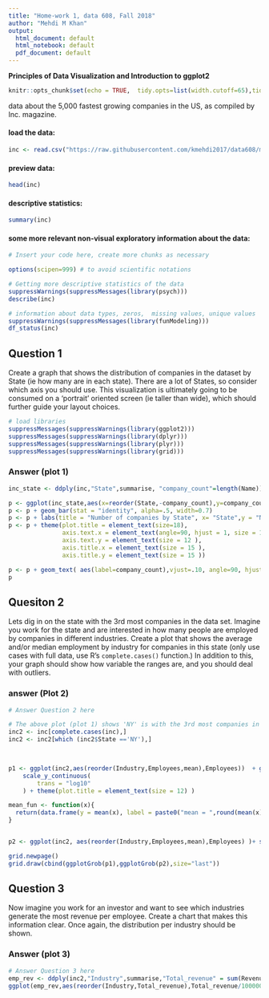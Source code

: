 ---
title: "Home-work 1, data 608, Fall 2018"
author: "Mehdi M Khan"
output:
  html_document: default
  html_notebook: default
  pdf_document: default
---

**Principles of Data Visualization and Introduction to ggplot2**
```{r setup, include=FALSE}
knitr::opts_chunk$set(echo = TRUE,  tidy.opts=list(width.cutoff=65),tidy=TRUE)
```

data about the 5,000 fastest growing companies in the US, as compiled by Inc. magazine. 

#### load the data:
```{r}

inc <- read.csv("https://raw.githubusercontent.com/kmehdi2017/data608/master/hw_module1/Data/inc5000_data.csv", header= TRUE)

```


#### preview  data:
```{r}

head(inc)

```

#### descriptive statistics:
```{r}

summary(inc)

```


#### some more relevant non-visual exploratory information about the data:

```{r}

# Insert your code here, create more chunks as necessary

options(scipen=999) # to avoid scientific notations 

# Getting more descriptive statistics of the data
suppressWarnings(suppressMessages(library(psych))) 
describe(inc)

```
```{r}
# information about data types, zeros,  missing values, unique values
suppressWarnings(suppressMessages(library(funModeling)))  
df_status(inc)


```

## Question 1

Create a graph that shows the distribution of companies in the dataset by State (ie how many are in each state). There are a lot of States, so consider which axis you should use. This visualization is ultimately going to be consumed on a 'portrait' oriented screen (ie taller than wide), which should further guide your layout choices.


```{r}

# load libraries
suppressMessages(suppressWarnings(library(ggplot2))) 
suppressMessages(suppressWarnings(library(dplyr))) 
suppressMessages(suppressWarnings(library(plyr))) 
suppressMessages(suppressWarnings(library(grid))) 

```

### Answer (plot 1)
```{r fig.height = 10, fig.width = 12}


inc_state <- ddply(inc,"State",summarise, "company_count"=length(Name))

p <- ggplot(inc_state,aes(x=reorder(State,-company_count),y=company_count))
p <- p + geom_bar(stat = "identity", alpha=.5, width=0.7) 
p <- p + labs(title = "Number of companies by State", x= "State",y = "Number of companies")
p <- p + theme(plot.title = element_text(size=18),
               axis.text.x = element_text(angle=90, hjust = 1, size = 10 ),
               axis.text.y = element_text(size = 12 ),
               axis.title.x = element_text(size = 15 ),
               axis.title.y = element_text(size = 15 )) 

p <- p + geom_text( aes(label=company_count),vjust=.10, angle=90, hjust=-.5, col="red", size=4)
p

```

## Quesiton 2

Lets dig in on the state with the 3rd most companies in the data set. Imagine you work for the state and are interested in how many people are employed by companies in different industries. Create a plot that shows the average and/or median employment by industry for companies in this state (only use cases with full data, use R's `complete.cases()` function.) In addition to this, your graph should show how variable the ranges are, and you should deal with outliers.

### answer (Plot 2)
```{r fig.height = 9.5, fig.width = 12}

# Answer Question 2 here

# The above plot (plot 1) shows 'NY' is with the 3rd most companies in the data set
inc2 <- inc[complete.cases(inc),]
inc2 <- inc2[which (inc2$State =='NY'),]
  


p1 <- ggplot(inc2,aes(reorder(Industry,Employees,mean),Employees))  + geom_boxplot(outlier.shape = NA, show.legend=F)+ labs(title="Number and range of Employees by Indystry in NY",x="Industries") + coord_flip() +
    scale_y_continuous(
        trans = "log10"
    ) + theme(plot.title = element_text(size = 12) )

mean_fun <- function(x){
  return(data.frame(y = mean(x), label = paste0("mean = ",round(mean(x),1))))
}


p2 <- ggplot(inc2, aes(reorder(Industry,Employees,mean),Employees) )+ stat_summary(fun.y = mean,geom = "bar", width=.3,fill="red", alpha=.3) + stat_summary(aes(label=round(..y..,0)),fun.y = mean,geom = "text", size=3, hjust=.1 ) + coord_flip()+labs(title="Average employee by Industry in NY", y="Avg. employees")+theme(axis.text.y=element_blank(),axis.title.y=element_blank())

grid.newpage()
grid.draw(cbind(ggplotGrob(p1),ggplotGrob(p2),size="last"))

```





## Question 3

Now imagine you work for an investor and want to see which industries generate the most revenue per employee. Create a chart that makes this information clear. Once again, the distribution per industry should be shown.

### Answer (plot 3)
```{r fig.width=9.5,fig.height=6}

# Answer Question 3 here
emp_rev <- ddply(inc2,"Industry",summarise,"Total_revenue" = sum(Revenue))
ggplot(emp_rev,aes(reorder(Industry,Total_revenue),Total_revenue/1000000))+geom_bar(stat = "identity", width = .5, alpha=.7)+coord_flip() + geom_text(aes(label=Total_revenue/1000000), size=3, colour="red",hjust=0) + labs(title="Total revenue by industry in NY", x= "Industries", y = "Total revenue in millions")



```




